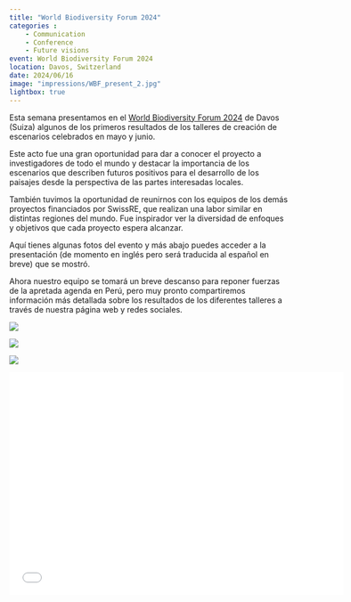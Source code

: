 ```yaml
---
title: "World Biodiversity Forum 2024"
categories : 
    - Communication
    - Conference
    - Future visions
event: World Biodiversity Forum 2024
location: Davos, Switzerland
date: 2024/06/16
image: "impressions/WBF_present_2.jpg"
lightbox: true
---
```


Esta semana presentamos en el [World Biodiversity Forum 2024](https://www.worldbiodiversityforum.org/en/wbf-2024) de Davos (Suiza) algunos de los primeros resultados de los talleres de creación de escenarios celebrados en mayo y junio. 

Este acto fue una gran oportunidad para dar a conocer el proyecto a investigadores de todo el mundo y destacar la importancia de los escenarios que describen futuros positivos para el desarrollo de los paisajes desde la perspectiva de las partes interesadas locales.

También tuvimos la oportunidad de reunirnos con los equipos de los demás proyectos financiados por SwissRE, que realizan una labor similar en distintas regiones del mundo. Fue inspirador ver la diversidad de enfoques y objetivos que cada proyecto espera alcanzar.

Aquí tienes algunas fotos del evento y más abajo puedes acceder a la presentación (de momento en inglés pero será traducida al español en breve) que se mostró. 

Ahora nuestro equipo se tomará un breve descanso para reponer fuerzas de la apretada agenda en Perú, pero muy pronto compartiremos información más detallada sobre los resultados de los diferentes talleres a través de nuestra página web y redes sociales.

::: {layout-nrow=2}
![](impressions/WBF_present.jpg){group="my-gallery"}

![](impressions/WBF_group.jpg){group="my-gallery"}

![](impressions/WBF_meeting.jpg){group="my-gallery"}

:::

```{=html}
<div class="embed-container">
  <p align="center"><iframe width="600" height="400" src="impressions/WBF_pres_1962024.pdf" style="border: 0.5px" ></iframe
  /p>
</div>
```



